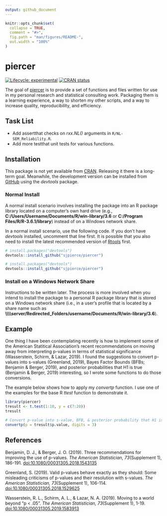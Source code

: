 ```yaml
---
output: github_document
---
```


<!-- README.md is generated from README.Rmd. Please edit that file -->

```r
knitr::opts_chunk$set(
  collapse = TRUE,
  comment = "#>",
  fig.path = "man/figures/README-",
  out.width = "100%"
)
```
# piercer

<!-- badges: start -->
[![Lifecycle: experimental](https://img.shields.io/badge/lifecycle-experimental-orange.svg)](https://www.tidyverse.org/lifecycle/#experimental)
[![CRAN status](https://www.r-pkg.org/badges/version/piercer)](https://CRAN.R-project.org/package=piercer)
<!-- badges: end -->

The goal of [piercer](https://github.com/sjpierce/piercer) is to provide a set 
of functions and files written for use in my personal research and statistical
consulting work. Packaging them is a learning experience, a way to shorten my
other scripts, and a way to increase quality, reproducibility, and efficiency.

## Task List 
* Add assertthat checks on *rxx.NL()* arguments in `R/NL-SEM_Reliability.R`. 
* Add more testthat unit tests for various functions. 

## Installation
This package is not yet available from [CRAN](https://CRAN.R-project.org). 
Releasing it there is a long-term goal. Meanwhile, the development version can 
be installed from [GitHub](https://github.com) using the *devtools* package.

### Normal Install
A normal install scenario involves installing the package into an R package 
library located on a computer's own hard drive (e.g., 
**C:/Users/Username/Documents/R/win-library/3.6** or 
**C:/Program Files/R/R-3.6.1/library**) instead of on a Windows network share. 

In a normal install scenario, use the following code. If you don't have
*devtools* installed, uncomment that line first. It is possible that you also
need to install the latest recommended version of 
[Rtools](https://cran.r-project.org/bin/windows/Rtools) first. 

```r
# install.packages("devtools")
devtools::install_github("sjpierce/piercer")
```

```r
# install.packages("devtools")
devtools::install_github("sjpierce/piercer")
```

### Install on a Windows Network Share
Instructions to be written later. The process is more involved when you intend
to install the package to a personal R package library that is stored on a 
Windows network share (i.e., in a user's profile that is located by a share name
such as 
**\\\\\\\\server/Redirected_Folders/username/Documents/R/win-library/3.6**). 

## Example
One thing I have been contemplating recently is how to implement some of the 
American Statitical Association's recent recommendations on moving away from 
interpreting p-values in terms of statistical significance (Wasserstein, Schirm,
& Lazar, 2019). I found the suggestions to convert p-values into s-values
(Greenland, 2019), Bayes Factor Bounds (BFBs; Benjamin & Berger, 2019), and 
posterior probabilities that H1 is true (Benjamin & Berger, 2019) interesting, 
so I wrote some functions to do those conversions. 

The example below shows how to apply my *convertp* function. I use one of the 
examples for the base R *ttest* function to demonstrate it. 

```r
library(piercer)
tresult <- t.test(1:10, y = c(7:20))
tresult

# Convert p-value into s-value, BFB, & posterior probability that H1 is true. 
convertp(p = tresult$p.value, digits = 3)
```

## References
Benjamin, D. J., & Berger, J. O. (2019). Three recommendations for improving the
use of p-values. *The American Statistician, 73*(Supplement 1), 186-191. 
[doi:10.1080/00031305.2018.1543135](https://doi.org/10.1080/00031305.2018.1543135)

Greenland, S. (2019). Valid p-values behave exactly as they should: Some 
misleading criticisms of p-values and their resolution with s-values. 
*The American Statistician, 73*(Supplement 1), 106-114.
[doi:10.1080/00031305.2018.1529625](https://doi.org/10.1080/00031305.2018.1529625)

Wasserstein, R. L., Schirm, A. L., & Lazar, N. A. (2019). Moving to a world
beyond "p < .05". *The American Statistician, 73*(Supplement 1), 1-19. 
[doi:10.1080/00031305.2019.1583913](https://doi.org/10.1080/00031305.2019.1583913)
